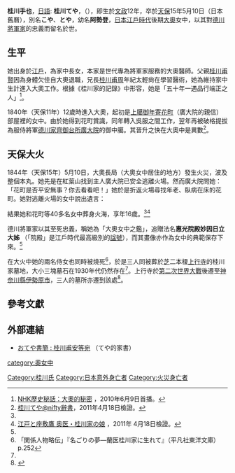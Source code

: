 {{東亞女性歷史人物
| 名稱=桂川てや
| 身份=日本[[大奧|大奧]]女中
| 畫像=
| 說明=
| 姓=桂川
| 名=てや
| 姓名=
| 字=
| 官職=
| 封爵=
| 位號=
| 封號=
| 御稱號=
| 湯沐邑=
| 徽號=
| 宮號1=
| 宮號2=
| 神號=
| 尊號=
| 乳名=
| 幼名=阿勢登
| 兒名=
| 童名=
| 小字=
| 號=
| 法號=惠光院殿妙因日立大姊
| 院號=
| 其他名號=
| 出生年=1829年
| 婚年=
| 逝世年=1844年
| 諡號=
| 墳墓=
| 父親=[[桂川甫賢|桂川甫賢]]
| 嫡母=
| 母親=
| 夫=
| 夫之父=
| 夫之母= 
| 夫之嫡母=
| 夫之元配=
| 夫之正室=
| 夫之繼室=
| 夫之平妻=
| 夫之側室=
| 兄弟=
| 姊妹=
| 嫡兄弟=
| 嫡姊妹=
| 庶兄弟=
| 庶姊妹=
| 同胞兄弟=[[桂川甫周|桂川甫周]]
| 同胞姊妹=
| 異母兄弟=
| 異母姊妹=
| 異父兄弟=
| 異父姊妹=
| 繼兄弟=
| 繼姊妹=
| 子=
| 女=
| 養子=
| 養女=
| 繼子=
| 繼女=
| 注釋=
|}}
{{japanese|japanese=桂川 てや|kana=かつらがわ てや|romaji=Katsuragawa Teya||舊寫 =桂川 てや|}}

'''桂川手也'''，[[日語|日語]]: '''桂川てや'''，（{{bd|1829年||1844年|6月25日|catIdx=T}}），即生於[[文政|文政]]12年，卒於[[天保_(日本)|天保]]15年5月10日（日本舊曆），別名'''こや'''、'''とや'''，幼名'''阿勢登'''，[[日本|日本]][[江戶時代|江戶時代]]後期[[大奧|大奧]]女中，以其對[[德川將軍家|德川將軍家]]的忠義而留名於世。

==生平==
她出身於[[江戶|江戶]]，為家中長女，本家是世代專為將軍家服務的大奧醫師。父親[[桂川甫賢|桂川甫賢]]因為身體欠佳自大奧退職，兄長[[桂川甫周|桂川甫周]]年紀太輕尙在學習醫術，她為維持家中生計進入大奧工作。根據《桂川家的記錄》中形容，她是「五十年一遇品行端正之人」<ref name=NHK>[http://www.nhk.or.jp/historia/backnumber/48.html NHK歷史秘話：大奧的秘密] {{Wayback|url=http://www.nhk.or.jp/historia/backnumber/48.html |date=20111008072520 }} ，2010年6月9日首播。{{Ja}}</ref>。

1840年（天保11年）12歲時進入大奧，起初是[[上臈御年寄|上臈御年寄]][[花町|花町]]（廣大院的親信）部屋裡的女中。由於她得到花町賞識，同年轉入吳服之間工作，翌年再被破格提拔為服侍將軍[[德川家齊|德川家齊]][[御台所|御台所]][[廣大院|廣大院]]的御中臈。其晉升之快在大奧中是異數<ref>[http://dictionary.nifty.com/word/%E6%A1%82%E5%B7%9D%E3%81%A6%E3%82%84 桂川てや@nifty辭書]{{Dead link}}，2011年4月18日檢證。{{Ja}}</ref>。

==天保大火==
1844年（天保15年）5月10日，大奧長局（大奧女中居住的地方）發生火災，波及整個本丸。她先是在紅葉山找到主人廣大院已安全逃離火場。然而廣大院問她：「花町是否平安無事？你去看看吧！」她於是折返火場尋找年老、臥病在床的花町。她對逃離火場的女中說出遺言：

{{cquote|主人的命令是重要的，所以我要到花町夫人所在之處和她同死。
假如有人發現手裡握著燭台的屍體，請告訴其他人那就是我。}}

結果她和花町等40多名女中葬身火海，享年16歲。<ref name=NHK /><ref>[http://sito.ehoh.net/katuragawakenomusume.html 江戸と座敷鷹 奥医・桂川家の娘] {{Wayback|url=http://sito.ehoh.net/katuragawakenomusume.html |date=20120129174338 }}，2011年 4月18日檢證。{{Ja}}</ref>

德川將軍家以其至死忠義，稱她為「大奧女中之鑑」，追贈法名'''惠光院殿妙因日立大姊''' （「院殿」是江戶時代最高級別的[[諡號|諡號]]），而其畫像亦作為女中的典範保存下來。<ref name=NHK />

在大火中她的兩名侍女也同時被燒死<ref name="nagori-252">「関係人物略伝」『名ごりの夢―蘭医桂川家に生れて』（平凡社東洋文庫）p.252{{Ja}}</ref>，於是三人同被葬於[[芝|芝]]二本榎[[上行寺|上行寺]]的桂川家墓地，大小三塊墓石在1930年代仍然存在<ref name="nagori-252" />。上行寺於[[第二次世界大戰|第二次世界大戰]]後遷至[[神奈川縣|神奈川縣]][[伊勢原市|伊勢原市]]，三人的墓所亦遷到該處<ref name="asahi">{{cite web|url=http://kotobank.jp/word/桂川てや|title=桂川てや|work=デジタル版 日本人名大辞典+Plus（[[コトバンク|コトバンク]]所収）|accessdate=2014-04-03|archive-date=2013-05-10|archive-url=https://web.archive.org/web/20130510220334/http://kotobank.jp/word/%E6%A1%82%E5%B7%9D%E3%81%A6%E3%82%84|dead-url=no}}{{Ja}}</ref>。

==參考文獻==
<div class="references-small">
<references/>
</div>

==外部連結==
*[http://www.wul.waseda.ac.jp/kotenseki/html/bunko08/bunko08_j0106/index.html おてや書簡 : 桂川甫安等宛] {{Wayback|url=http://www.wul.waseda.ac.jp/kotenseki/html/bunko08/bunko08_j0106/index.html |date=20160305210420 }}（てや的家書）

[[category:奧女中|category:奧女中]]
[[Category:桂川氏|Category:桂川氏]]
[[Category:日本意外身亡者|Category:日本意外身亡者]]
[[Category:火災身亡者|Category:火災身亡者]]